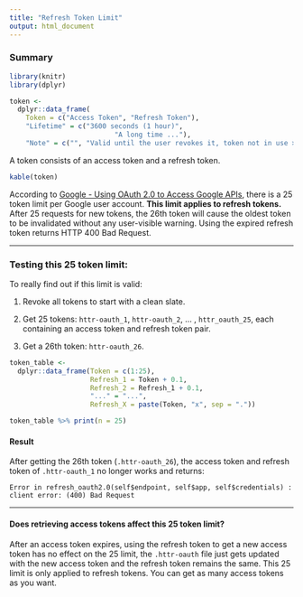 ```yaml
---
title: "Refresh Token Limit"
output: html_document
---
```


### Summary 

```r
library(knitr)
library(dplyr)

token <- 
  dplyr::data_frame(
    Token = c("Access Token", "Refresh Token"), 
    "Lifetime" = c("3600 seconds (1 hour)", 
                          "A long time ..."),
    "Note" = c("", "Valid until the user revokes it, token not in use > 6 months, or user exceeded 25 token requests"))
```


A token consists of an access token and a refresh token.
```r
kable(token)
```

According to [Google - Using OAuth 2.0 to Access Google APIs](https://developers.google.com/identity/protocols/OAuth2#expiration), there is a 25 token limit per Google user account. **This limit applies to refresh tokens.** After 25 requests for new tokens, the 26th token will cause the oldest token to be invalidated without any user-visible warning. Using the expired refresh token returns HTTP 400 Bad Request.

---

### Testing this 25 token limit:

To really find out if this limit is valid:
 
1. Revoke all tokens to start with a clean slate. 

2. Get 25 tokens: `httr-oauth_1`, `httr-oauth_2`, ... , `httr_oauth_25`, each containing an access token and refresh token pair. 

3. Get a 26th token: `httr-oauth_26`.

```r

token_table <- 
  dplyr::data_frame(Token = c(1:25), 
                    Refresh_1 = Token + 0.1, 
                    Refresh_2 = Refresh_1 + 0.1, 
                    "..." = "...",
                    Refresh_X = paste(Token, "x", sep = "."))

token_table %>% print(n = 25)
```

#### Result

After getting the 26th token (`.httr-oauth_26`), the access token and refresh token of `.httr-oauth_1` no longer works and returns: 

`Error in refresh_oauth2.0(self$endpoint, self$app, self$credentials) : 
client error: (400) Bad Request`

---

#### Does retrieving access tokens affect this 25 token limit?

After an access token expires, using the refresh token to get a new access token has no effect on the 25 limit, the `.httr-oauth` file just gets updated with the new access token and the refresh token remains the same. This 25 limit is only applied to refresh tokens. You can get as many access tokens as you want. 
